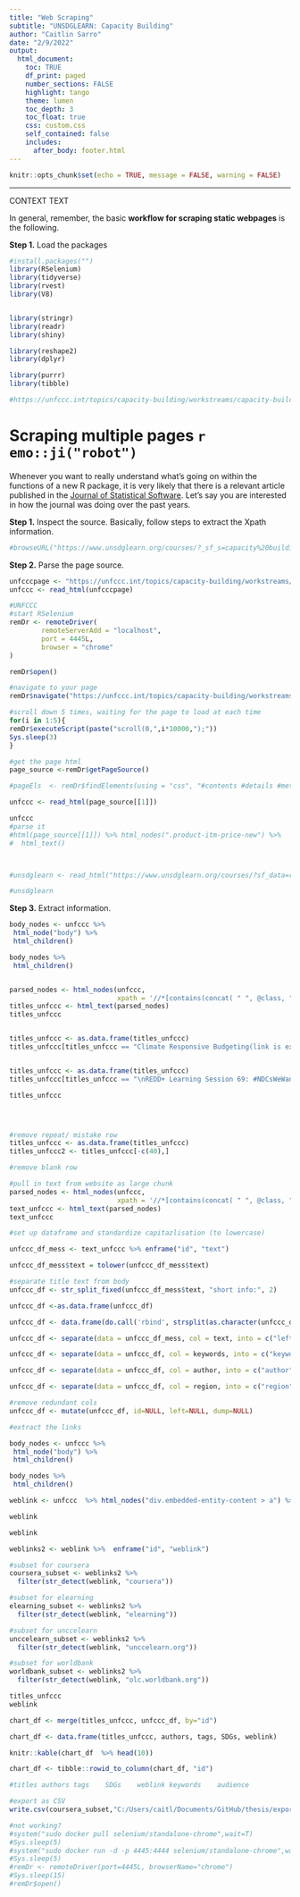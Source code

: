 ```yaml
---
title: "Web Scraping"
subtitle: "UNSDGLEARN: Capacity Building"
author: "Caitlin Sarro"
date: "2/9/2022"
output: 
  html_document:
    toc: TRUE
    df_print: paged
    number_sections: FALSE
    highlight: tango
    theme: lumen
    toc_depth: 3
    toc_float: true
    css: custom.css 
    self_contained: false
    includes:
      after_body: footer.html
---
```


```r
knitr::opts_chunk$set(echo = TRUE, message = FALSE, warning = FALSE)
```
***
CONTEXT TEXT

In general, remember, the basic **workflow for scraping static webpages** is the following.

**Step 1.** Load the packages

```r
#install.packages("")
library(RSelenium)
library(tidyverse)
library(rvest)
library(V8)


library(stringr)
library(readr)
library(shiny)

library(reshape2)
library(dplyr)

library(purrr)
library(tibble)

```



```r
#https://unfccc.int/topics/capacity-building/workstreams/capacity-building-portal/capacity-building-e-learning#eq-1


```

# Scraping multiple pages `r emo::ji("robot")`

Whenever you want to really understand what's going on within the functions of a new R package, it is very likely that there is a relevant article published in the [Journal of Statistical Software](https://www.jstatsoft.org/index). Let's say you are interested in how the journal was doing over the past years.

**Step 1.** Inspect the source. Basically, follow steps to extract the Xpath information.
```r
#browseURL("https://www.unsdglearn.org/courses/?_sf_s=capacity%20building")
```

**Step 2.** Parse the page source.

```r

unfcccpage <- "https://unfccc.int/topics/capacity-building/workstreams/capacity-building-portal/capacity-building-e-learning#eq-1"
unfccc <- read_html(unfcccpage)


```

```r
#UNFCCC 
#start RSelenium
remDr <- remoteDriver(
        remoteServerAdd = "localhost",
        port = 4445L,
        browser = "chrome"
)

remDr$open()

#navigate to your page
remDr$navigate("https://unfccc.int/topics/capacity-building/workstreams/capacity-building-portal/capacity-building-e-learning#eq-1")

#scroll down 5 times, waiting for the page to load at each time
for(i in 1:5){      
remDr$executeScript(paste("scroll(0,",i*10000,");"))
Sys.sleep(3)    
}

#get the page html
page_source <-remDr$getPageSource()

#pageEls  <- remDr$findElements(using = "css", "#contents #details #meta")

unfccc <- read_html(page_source[[1]])

unfccc
#parse it
#html(page_source[[1]]) %>% html_nodes(".product-itm-price-new") %>%
#  html_text()



#unsdglearn <- read_html("https://www.unsdglearn.org/courses/?sf_data=results&_sf_s=capacity%20building&sf_paged=2")

#unsdglearn
```
**Step 3.** Extract information.

```r
body_nodes <- unfccc %>% 
 html_node("body") %>% 
 html_children()

body_nodes %>% 
 html_children()


parsed_nodes <- html_nodes(unfccc, 
                           xpath = '//*[contains(concat( " ", @class, " " ), concat( " ", "text-align-left", " " )) and (((count(preceding-sibling::*) + 1) = 1) and parent::*)]')
titles_unfccc <- html_text(parsed_nodes)
titles_unfccc


titles_unfccc <- as.data.frame(titles_unfccc)
titles_unfccc[titles_unfccc == "Climate Responsive Budgeting(link is external)Short info: This tutorial introduces how governments can respond to the climate change challenge through better budgeting, which integrates climate change risks and opportunities into budget preparation."] <- "Climate Responsive Budgeting"


titles_unfccc <- as.data.frame(titles_unfccc)
titles_unfccc[titles_unfccc == "\nREDD+ Learning Session 69: #NDCsWeWant - NDC Policy Recommendations on Forests and Food\n\n(link is external) \n\n\nShort info: In this learning session, presenters will provide decision-makers with joint policy recommendations to maximize forest and food related NBS as they revise their NDCs to meet the ambition of the Paris Agreement. Amanda McKee from the NDC Partnership will introduce the webinar and set the scene, Fernanda de Carvalho from WWF will present the organization’s checklist for assessing the #NDCsWeWant, and Franziska Haupt and Haseeb Bakhtary from Climate Focus will discuss key findings from “Enhancing NDCs for Food Systems” and a forthcoming report “Enhancing forest targets and measures in NDCs.”Providing Institution:  WWF Forest and ClimateRegion: GlobalType of Activities: Online Course(link is external)Learn more\n"] <- " "

titles_unfccc




#remove repeat/ mistake row
titles_unfccc <- as.data.frame(titles_unfccc)
titles_unfccc2 <- titles_unfccc[-c(40),]

#remove blank row


```


```r
#pull in text from website as large chunk
parsed_nodes <- html_nodes(unfccc, 
                           xpath = '//*[contains(concat( " ", @class, " " ), concat( " ", "table-container", " " )) ]')
text_unfccc <- html_text(parsed_nodes)
text_unfccc
```

```r
#set up dataframe and standardize capitazlisation (to lowercase)

unfccc_df_mess <- text_unfccc %>% enframe("id", "text")

unfccc_df_mess$text = tolower(unfccc_df_mess$text)

#separate title text from body
unfccc_df <- str_split_fixed(unfccc_df_mess$text, "short info:", 2)

unfccc_df <-as.data.frame(unfccc_df)

unfccc_df <- data.frame(do.call('rbind', strsplit(as.character(unfccc_df$V2),'providing institution',fixed=TRUE)))

unfccc_df <- separate(data = unfccc_df_mess, col = text, into = c("left", "keywords"), sep = "short info:")

unfccc_df <- separate(data = unfccc_df, col = keywords, into = c("keywords", "author"), sep = "providing institution:")

unfccc_df <- separate(data = unfccc_df, col = author, into = c("author", "region"), sep = "region:")

unfccc_df <- separate(data = unfccc_df, col = region, into = c("region", "dump"), sep = "type of activities:")

#remove redundant cols
unfccc_df <- mutate(unfccc_df, id=NULL, left=NULL, dump=NULL)


```

```r
#extract the links

body_nodes <- unfccc %>% 
 html_node("body") %>% 
 html_children()

body_nodes %>% 
 html_children()

weblink <- unfccc  %>% html_nodes("div.embedded-entity-content > a") %>% html_attr("href")

weblink

```



```r
weblink

weblinks2 <- weblink %>%  enframe("id", "weblink")

#subset for coursera
coursera_subset <- weblinks2 %>%
  filter(str_detect(weblink, "coursera"))

#subset for elearning
elearning_subset <- weblinks2 %>%
  filter(str_detect(weblink, "elearning"))

#subset for unccelearn
unccelearn_subset <- weblinks2 %>%
  filter(str_detect(weblink, "unccelearn.org"))

#subset for worldbank
worldbank_subset <- weblinks2 %>%
  filter(str_detect(weblink, "olc.worldbank.org"))

```



```r
titles_unfccc
weblink

chart_df <- merge(titles_unfccc, unfccc_df, by="id")

chart_df <- data.frame(titles_unfccc, authors, tags, SDGs, weblink)

knitr::kable(chart_df  %>% head(10))

chart_df <- tibble::rowid_to_column(chart_df, "id")

#titles	authors	tags	SDGs	weblink	keywords	audience


```

```r
#export as CSV
write.csv(coursera_subset,"C:/Users/caitl/Documents/GitHub/thesis/exports/coursera.csv", row.names = TRUE)

```

```r
#not working?
#system("sudo docker pull selenium/standalone-chrome",wait=T)
#Sys.sleep(5)
#system("sudo docker run -d -p 4445:4444 selenium/standalone-chrome",wait=T)
#Sys.sleep(5)
#remDr <- remoteDriver(port=4445L, browserName="chrome")
#Sys.sleep(15)
#remDr$open()

```